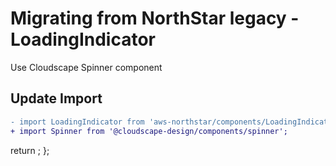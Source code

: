 
<Meta title="Migration/LoadingIndicator" />

# Migrating from NorthStar legacy - LoadingIndicator

Use <Link href='https://cloudscape.design/components/spinner' target='_blank' external>Cloudscape Spinner component</Link>

## Update Import

```diff
- import LoadingIndicator from 'aws-northstar/components/LoadingIndicator';
+ import Spinner from '@cloudscape-design/components/spinner';
```

  return <SyntaxHighlighter/>;
};